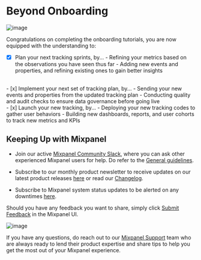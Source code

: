 # Beyond Onboarding

![image](/tutorials/continuous-iterations.png "Continuous Iterations")

Congratulations on completing the onboarding tutorials, you are now equipped with the understanding to:
<br />
- [x] Plan your next tracking sprints, by...
      - Refining your metrics based on the observations you have seen thus far
      - Adding new events and properties, and refining existing ones to gain better insights
<br />
- [x] Implement your next set of tracking plan, by...
      - Sending your new events and properties from the updated tracking plan
      - Conducting quality and audit checks to ensure data governance before going live
<br />
- [x] Launch your new tracking, by...
      - Deploying your new tracking codes to gather user behaviors
      - Building new dashboards, reports, and user cohorts to track new metrics and KPIs

## Keeping Up with Mixpanel

- Join our active [Mixpanel Community Slack](https://www.mixpanel.com/community-slack), where you can ask other experienced Mixpanel users for help. Do refer to the [General guidelines](/docs/community/guidelines#general-guidelines).

- Subscribe to our monthly product newsletter to receive updates on our latest product releases [here](https://mixpanel.com/product-releases) or read our [Changelog](https://docs.mixpanel.com/changelogs).

- Subscribe to Mixpanel system status updates to be alerted on any downtimes [here](https://www.mixpanelstatus.com/).

Should you have any feedback you want to share, simply click [Submit Feedback](https://mixpanel.com/submit-feedback) in the Mixpanel UI.

![image](/tutorials/submit-feedback.png "Submit Feedback")

If you have any questions, do reach out to our [Mixpanel Support](/docs/response-times#contacting-mixpanel-support) team who are always ready to lend their product expertise and share tips to help you get the most out of your Mixpanel experience.
